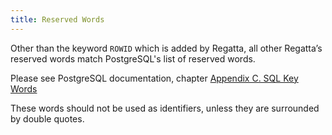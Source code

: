 ```yaml
---
title: Reserved Words 
---
```


Other than the keyword `ROWID` which is added by Regatta, all other Regatta’s reserved words match
PostgreSQL's list of reserved words.

Please see PostgreSQL documentation, chapter [Appendix C. SQL Key Words](https://www.postgresql.org/docs/current/sql-keywords-appendix.html)

These words should not be used as identifiers, unless they are surrounded by double quotes.
